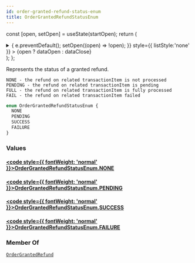 ```yaml
---
id: order-granted-refund-status-enum
title: OrderGrantedRefundStatusEnum
---
```






const [open, setOpen] = useState(startOpen);
return (
<details {...(open ? { open: true } : {})} className="details" style={{ border:'none', boxShadow:'none', background:'var(--ifm-background-color)' }}>
<summary
onClick={(e) => {
e.preventDefault();
setOpen((open) => !open);
}}
style={{ listStyle:'none' }} >
{open ? dataOpen : dataClose}
</summary>
{open && children}
</details>
);
};

Represents the status of a granted refund.

    NONE - the refund on related transactionItem is not processed
    PENDING - the refund on related transactionItem is pending
    FULL - the refund on related transactionItem is fully processed
    FAIL - the refund on related transactionItem failed

```graphql
enum OrderGrantedRefundStatusEnum {
  NONE
  PENDING
  SUCCESS
  FAILURE
}
```

### Values

#### [<code style={{ fontWeight: 'normal' }}>OrderGrantedRefundStatusEnum.<b>NONE</b></code>](#)

#### [<code style={{ fontWeight: 'normal' }}>OrderGrantedRefundStatusEnum.<b>PENDING</b></code>](#)

#### [<code style={{ fontWeight: 'normal' }}>OrderGrantedRefundStatusEnum.<b>SUCCESS</b></code>](#)

#### [<code style={{ fontWeight: 'normal' }}>OrderGrantedRefundStatusEnum.<b>FAILURE</b></code>](#)

### Member Of

[`OrderGrantedRefund`](../../../api-reference/orders/objects/order-granted-refund.mdx) <Badge class="badge badge--secondary" text="object"/>
